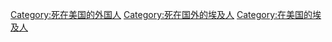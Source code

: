 [[Category:死在美国的外国人|Category:死在美国的外国人]]
[[Category:死在国外的埃及人|Category:死在国外的埃及人]]
[[Category:在美国的埃及人|Category:在美国的埃及人]]